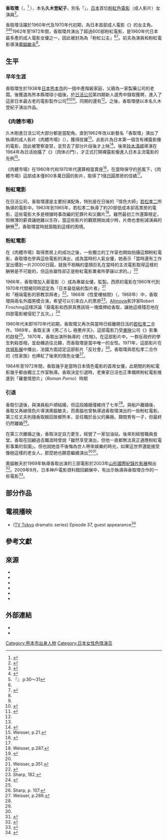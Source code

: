 {{Infobox Person
| name            = 香取環<br>{{lang|ja|かとり たまき}}
| image           = 
| caption         = 
| birth_name      = 久木登紀子
| birth_date      = {{birth date|1938|10|21|df=yes}}
| birth_place     = [[日本|日本]][[熊本縣|熊本縣]]
| death_date      =  {{death date and age|2015|10|12|1938|10|21|df=yes}}
| death_place     = 
| spouse          = 
| height          = 
| weight          = 
| eye_color       = 
| hair_color      = 
| alias           = 
| website        = 
| spelling        = <!-- US for color, UK for colour -->
| number_of_films = 超過600部
}}
'''香取環'''（{{lang|ja|かとり たまき}}，{{bd|1938年|10月21日|2015年|10月12日}}<ref name="女優編">{{lang|ja|『日本映画人名事典 女優編上巻』「香取環」の項目}}</ref>  ），本名'''久木登紀子'''，別名「{{lang|ja|'''佐久間しのぶ'''}}」，[[日本|日本]]首位[[粉紅色電影|粉紅色電影]]（成人影片）女演員<ref>{{Cite web |url=http://kobe-eiga.net/webspecial/report/2016/08/338/ |title=さよなら、香取環 |language=ja |accessdate=2018-09-10 |archive-date=2018-09-10 |archive-url=https://web.archive.org/web/20180910204608/http://kobe-eiga.net/webspecial/report/2016/08/338/ |dead-url=no }}</ref>。

香取環活躍於1960年代及1970年代初期，為日本首部成人電影《{{le|肉體市場|Flesh Market}}》的女主角。<ref>{{cite book |last=Weisser|first=Thomas|author2=Yuko Mihara Weisser|title=Japanese Cinema Encyclopedia: The Sex Films|url=https://archive.org/details/japanesecinemaen00weis|year=1998|pages=[https://archive.org/details/japanesecinemaen00weis/page/20 20], 22, 317|publisher=Vital Books : Asian Cult Cinema Publications|location=Miami|isbn=1-889288-52-7}}</ref><ref name="Connell">{{cite news|first=Ryann|last=Connell|title=Japan's former Pink Princess trades raunchy scenes for rural canteen|url=http://mdn.mainichi-msn.co.jp/waiwai/archive/news/2006/03/20060302p2g00m0dm014000c.html|work=[[每日新聞|毎日新聞]]|date=2006年3月2日|archivedate=2006-03-12|archiveurl=https://web.archive.org/web/20060312144900/http://mdn.mainichi-msn.co.jp/waiwai/archive/news/2006/03/20060302p2g00m0dm014000c.html|accessdate=2007-11-12|deadurl=yes}}</ref><ref>『{{lang|ja|昭和桃色映画館}}』ｐ30～31</ref>1962年至1972年間，香取環共演出了超過600部粉紅電影，是1960年代日本最多產的成人電影女優之一，因此被封為為「粉紅公主」<ref name="Connell"/><ref name="Sharp 60">{{cite book |last=Sharp|first=Jasper|title=Behind the Pink Curtain: The Complete History of Japanese Sex Cinema|page= 60|year=2008|publisher=FAB Press|location=Guildford|isbn=978-1-903254-54-7}}</ref>。前夫為演員{{tsl|ja|船戸順|船戶順}}和粉紅電影導演[[奧脇敏夫|奧脇敏夫]]<ref name="女優編"/>。

==生平 ==
=== 早年生涯 ===
香取環生於1938年[[日本|日本]][[熊本市|熊本市]]的一個中產階級家庭，父親為一家製藥公司的老闆。後獲選為熊本縣環球小姐後，於[[日活|日活公司]]第四期新人選秀中錄取獲聘，進入了這家日本最古老的電影製作公司<ref name="Connell"/><ref name="昭和桃色映画館">{{lang|ja|
『昭和桃色映画館』ｐ34}}</ref><ref name="Sharp 60">{{cite book |last=Sharp|first=Jasper|title=Behind the Pink Curtain: The Complete History of Japanese Sex Cinema|page= 60|year=2008|publisher=FAB Press|location=Guildford|isbn=978-1-903254-54-7}}</ref>。同期的還有{{link-ja|赤木圭一郎}}<ref name="昭和桃色映画館"/>。之後，香取環便以本名久木登紀子演出作品。

=== 《肉體市場》 ===
久木剛進日活公司大部分都是當配角。直到1962年改以新藝名「香取環」演出了{{le|小林悟 (導演)|Satoru Kobayashi (director)|小林悟}}執導的成人影片《肉體市場》（{{lang|ja|肉体の市場}}），獲得拔擢<ref name="昭和桃色映画館"/>。此影片為日本第一個含有裸露影像的電影，因此被警察查禁，並剪去了部分片段後才上映<ref>{{cite web|url=http://194.21.179.166/cecudine/fe_2002/eng/PinkEiga2002.htm|title=Vital flesh: the mysterious world of Pink Eiga|accessdate=2007-02-19|last=Domenig|first=Roland|year=2002|archiveurl=https://web.archive.org/web/20041118094603/http://194.21.179.166/cecudine/fe_2002/eng/PinkEiga2002.htm|archivedate=2004-11-18|deadurl=yes}}</ref>。後來[[铃木清顺|铃木清顺]]導演在1964年為日活拍攝了《{{le|肉體之門|Gate of Flesh}}》（肉体の門），才正式打開裸露影像進入日本主流電影的先例<ref>Weisser, p.21.</ref>。

《肉體市場》在1960年代和1970年代還算相當賣座<ref>{{cite book |last=Macias|first=Patrick|title=TokyoScope: The Japanese Cult Film Companion|year=2001|publisher=Cadence Books|location=San Francisco|isbn=1-56931-681-3|pages=174|chapter=Pink and Violent|quote=According to some counts, from 1965 to 1973 pink movies amounted to as much as half of Japan's total domestic film product.}}</ref>，在當時保守的民風下，《肉體市場》這部成本僅800多萬日圓的影片，取得了1億[[日圓|日圓]]票房的佳績<ref name="Connell"/>。

=== 粉紅電影 ===
在日活公司，香取環還是主要扮演配角，特別是在日後的「情色大師」[[若松孝二|若松孝二]]所執導的電影中。1963年到1965年，若松孝二執導了約20部低成本卻高票房的電影，這些電影大多是根據時事改編的犯罪片和災難片<ref>Weisser, p.287.</ref>。雖然最初工作還算穩定，但微薄的薪資讓她難以生存，當這些影片的觀眾開始減少時，片商也會削減演員的酬勞<ref>{{cite book |last=Sato|first=Tadao|coauthors=Gregory Barrett (translator)|title=Currents in Japanese Cinema|origyear=1982|pages=244|edition=paperback|year=1987|publisher=Kodansha|location=Tokyo|isbn=0-87011-815-3}}</ref>，香取環當時就面臨到這樣的困境。

=== 粉紅電影 ===
在《肉體市場》取得票房上的成功之後，一些獨立的工作室也開始拍攝這類粉紅電影，香取環也參與這些電影的演出，成為當時的人氣女優，她表示「當時還有工作室出價到一片20000日圓，就我不相稱的童顏巨乳在當時的主流電影取得這樣的酬勞是不可能的，但這些屬性卻正是粉紅電影業者所夢寐以求的。」<ref name="Connell"/>

1966年，香取環加入葵電影（{{lang|ja|葵映画}}）成為專屬女優，{{le|西原儀一|Giichi Nishihara}}監製。西原的電影在1960年代到1970年代間被同時認定為「日本最低級的製片者」<ref>Weisser, p.351.</ref>和「極端電影的邪教崇拜者」<ref>{{cite web|url=http://www.allmovie.com/cg/avg.dll?p=avg&sql=1:240390|title=Midareta Kankei|accessdate=2007-03-09|last=Firsching|first=Robert|publisher= Allmovie|deadurl=yes|archiveurl=https://web.archive.org/web/20060426195934/http://www.allmovie.com/cg/avg.dll?p=avg|archivedate=2006-04-26|df=}}</ref>。1968年《性愛樓梯間》（{{lang|ja|性の階段}}，1968年）中，香取環與兩名外國男模合演，希望可以引來白人的票房<ref>Sharp, 182.</ref>。[[AllMovie|Allmovie]]影評家Robert Firsching這樣評論「葵電影和西原真應該班一塊獎牌給香取，讓她這樣殘忍地在四部電影被侵犯了五次。」<ref>{{cite web |url=http://www.allmovie.com/cg/avg.dll?p=avg&sql=1:240392|title=Nikutai No Yuwaku|accessdate=2007-03-09|last=Firsching|first=Robert|publisher=[http://www.allmovie.com/ Allmovie]}}</ref>

1960年代末即1970年代初期，香取環又再次與當時已經離開日活的[[若松孝二|若松孝二]]合作。1969年，香取主演《男ごろし 極悪弁天》，這部電影乃受[[東映|東映]]公司《{{link-ja|緋牡丹博徒|緋牡丹博徒シリーズ}}》影集的啟發<ref name="Sharp 60"/>。1970年，香取出演{{link-ja|足立正生|足立正生}}所執導的《性賊》。在這部影片中，一群反政府的學生刺殺首相，並劫機逃往北韓，而香取環是當中唯一的女性。1971年，這部影片在[[坎城影展|坎城影展]]中播出，法國方面認定這部影片「反社會」<ref>Sharp, p. 107.</ref>。香取環與若松孝二合作的《性家族》也捧紅了後來的情色女優{{ja-link|宮下順子|宮下順子}}<ref>Weisser, p.289.</ref>。

1964年至1972年間，香取幾乎是當時日本情色電影的首席女優，此期間的粉紅電影幾乎都由獨立工作室執導。香取決定引退時，老東家日活也正準備將粉紅電影推進到「羅曼情慾片」（''Roman Porno''）時期

=== 引退 ===
香取引退後，與演員船戶順結婚，但這段婚姻僅維持了七年<ref name="Connell"/>。與船戶離婚後，香取又再嫁情色片導演奧脇敏夫，而奧脇也曾執導過香取環演出的一些粉紅電影。第三任丈夫則隨香取搬回故鄉熊本，並任職於岳父的藥廠。期間育有一子，但最終仍然離婚<ref name="Connell" />。

在第三次離婚之後，香取決定自力更生，經營了一家加油站，後來則經營職員食堂。香取在回顧過去職涯時曾說「雖然享受演出，但他一直都無法真正適應粉紅電影事業的氛圍」。但也說她並不後悔為世人帶來娛樂的時光，如果這世界還能接受像她這樣的老女人，那麼她也願意繼續演出<ref name="Connell"/><ref>{{Cite web|url=http://kobe-eiga.net/webspecial/report/2011/09/%E9%A6%99%E5%8F%96-%E7%92%B0%E3%81%AE%E9%83%A8%E5%B1%8B/|title=香取 環の部屋|accessdate=2018-09-10|author=|date=神戸映画資料館|work=kobe-eiga.net|publisher=|language=|archive-date=2018-09-10|archive-url=https://web.archive.org/web/20180910204604/http://kobe-eiga.net/webspecial/report/2011/09/%E9%A6%99%E5%8F%96-%E7%92%B0%E3%81%AE%E9%83%A8%E5%B1%8B/|dead-url=no}}</ref>。

奧脇敏夫於1969年執導香取出演的三部電影於2003年[[山形國際紀錄片影展|山形國際紀錄片影展]]撥出<ref name="Yamagata">{{cite web|url=http://www.yidff.jp/news/03/030117-1.html|title=YIDFF News|accessdate=2010-03-28|publisher=[[山形國際紀錄片影展|Yamagata International Documentary Film Festival]]|language=ja|quote=奥脇敏夫監督...ピンク映画第1号女優香取環と結婚した男|archive-date=2008-12-11|archive-url=https://web.archive.org/web/20081211194244/http://www.yidff.jp/news/03/030117-1.html|dead-url=no}}</ref>。2009年9月，日本神戶電影資料館回顧展中，有出示{{tsl|en|Giichi Nishihara|西原儀一|}}執導與香取環合作的一些電影<ref>{{cite web|url=http://www.kobe-eiga.net/program/2009/09/post_28.php|title=６０年代・独立プロ伝説　西原儀一と香取環　前編 (1960s Independent Films: Giichi Nishihara & Tamaki Katori retrospective)|accessdate=2009-12-02|date=2009-09-12|publisher=Kobe Planet Film Archive|language=ja|archiveurl=https://web.archive.org/web/20110723172947/http://www.kobe-eiga.net/program/2009/09/post_28.php|archivedate=2011-07-23|deadurl=yes|df=}}</ref>。

==部分作品==
{{lang|ja|
* 肉体の市場（1962年2月27日 監督：[[小林悟|小林悟]]）
* 沖縄怪談逆吊り幽霊 支那怪談死棺破り （1962年6月13日 監督：小林悟）
* 甘い罠 （1963年9月3日 監督：[[若松孝二|若松孝二]]）
* 激しい女たち （1963年10月1日 監督：若松孝二）
* めす犬の賭け （1964年3月17日 監督：若松孝二）
* 肉体女優日記 （1965年11月 監督：[[山本晋也|山本晋也]]）
* 狙う （1967年1月21日 監督：[[西原儀一|西原儀一]]）
* 泣き濡れた情事 （1967年3月28日 監督：西原儀一）
* 乱れた関係 （1967年5月9日 監督：西原儀一）
* 肉体の誘惑 （1967年7月11日 監督：西原儀一）
* 桃色電話 （1967年8月26日 監督：西原儀一）
* 異常な反応 悶絶 （1967年11月21日 監督：西原儀一）
* 牝罠 （1967年12月 監督：西原儀一）
* 続・情事の履歴書 （1967年 監督：[[向井寛|向井寛]]）
* 性の階段 （1968年5月 監督：西原儀一）
* 引裂かれた処女 （1968年5月 監督：西原儀一）
* 初夜が憎い （1968年10月 監督：[[千葉隆志|千葉隆志]]）
* 裏切の色事 （1968年12月 監督：西原儀一）
* 婚外情事 （1969年 監督：若松孝二）
* 男ごろし 極悪弁天 （1969年 監督：[[渡辺護|渡辺護]]）
* ニュージャック＆ベティ （1969年 監督：[[沖島勲|沖島勲]]）
* ポルノ遍歴 （1969年 監督：渡辺護）
* おいろけ天使 （1969年2月 監督：西原儀一）
* 性賊 セックスジャック （1970年 監督：若松孝二）
* おんな地獄唄 （1970年 監督：渡辺護）
* 性輪廻 死にたい女 （1971年4月 監督：若松孝二）
* 性家族 （1971年12月 監督：若松孝二 出演：[[宮下順子|宮下順子]]）}}

== 電視播映 ==
* {{nihongo|''Playgirl''|プレイガール}} ([[東京電視台|TV Tokyo]] dramatic series) Episode 37, guest appearance<ref>{{cite web |url=http://tisen.jp/pukiwiki/index.php?%A5%D7%A5%EC%A5%A4%A5%AC%A1%BC%A5%EB|script-title=ja:プレイガール|date=2007-03-15|accessdate=2008-01-30|publisher= tisen.jp|language=ja}}</ref>

== 參考文獻 ==
{{reflist|2}}

== 來源 ==
* {{cite news|first=Ryann|last=Connell|title=Japan's former Pink Princess trades raunchy scenes for rural canteen|url=http://mdn.mainichi-msn.co.jp/waiwai/archive/news/2006/03/20060302p2g00m0dm014000c.html|work=[[Mainichi_Shimbun|Mainichi Shimbun]]|date=March 2, 2006|accessdate=2007-11-12|archive-url=https://web.archive.org/web/20060312144900/http://mdn.mainichi-msn.co.jp/waiwai/archive/news/2006/03/20060302p2g00m0dm014000c.html|archive-date=2006-03-12|dead-url=yes}}{{cbignore|bot=medic}}
* {{cite book |last=Sharp|first=Jasper|title=Behind the Pink Curtain: The Complete History of Japanese Sex Cinema|year=2008|publisher=FAB Press|location=Guildford|isbn=978-1-903254-54-7}}
* {{cite web|url=http://www.citwf.com/person173839.htm|title=TAMAKI KATORI|accessdate=2007-03-06|work=The Complete Index to World Film|archive-date=2007-09-27|archive-url=https://web.archive.org/web/20070927051803/http://www.citwf.com/person173839.htm|dead-url=no}}
* {{IMDb name|id=1030431|name=Tamaki Katori}}
* {{cite web|url=http://www.jmdb.ne.jp/person/p0109380.htm|title=香取環|accessdate=2007-03-06|language=ja|publisher=[[日本电影数据库|日本电影数据库]]|archive-date=2007-02-18|archive-url=https://web.archive.org/web/20070218012909/http://www.jmdb.ne.jp/person/p0109380.htm|dead-url=no}}
* {{cite book |last=Weisser|first=Thomas|author2=Yuko Mihara Weisser|title=Japanese Cinema Encyclopedia: The Sex Films|year=1998|publisher=Vital Books : Asian Cult Cinema Publications|location=Miami|isbn=1-889288-52-7}}

== 外部連結 ==
* {{cite web|url=http://www.kobe-eiga.net/program/2009/09/post_28.php|title=６０年代・独立プロ伝説　西原儀一と香取環　前編 (1960s Independent Films: Giichi Nishihara & Tamaki Katori retrospective)|language=ja|date=2009-09-12|accessdate=2009-12-02|publisher= Kobe Planet Film Archive|deadurl=yes|archiveurl=https://web.archive.org/web/20110723172947/http://www.kobe-eiga.net/program/2009/09/post_28.php|archivedate=2011-07-23|df=}}
* {{IMDb name|1030431|Tamaki Katori}}


{{DEFAULTSORT:katori tamaki}}
[[Category:熊本市出身人物|Category:熊本市出身人物]]
[[Category:日本女性色情演员|Category:日本女性色情演员]]